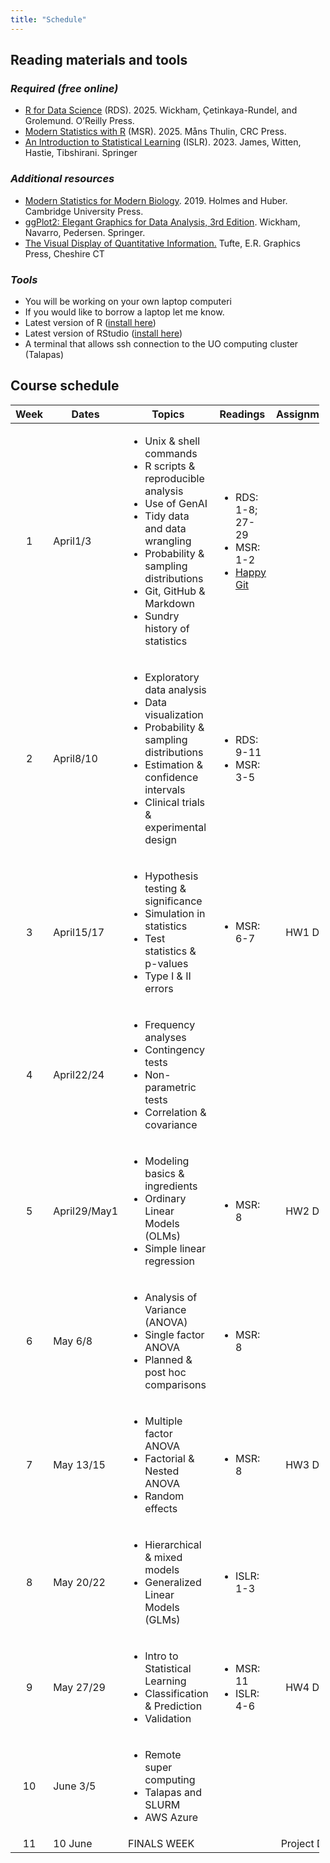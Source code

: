 ```yaml
---
title: "Schedule"
---
```


## Reading materials and tools

### *Required (free online)*

-   [R for Data Science](https://r4ds.hadley.nz) (RDS). 2025. Wickham, Çetinkaya-Rundel, and Grolemund. O'Reilly Press.
-   [Modern Statistics with R](https://www.modernstatisticswithr.com) (MSR). 2025. Måns Thulin, CRC Press.
-   [An Introduction to Statistical Learning](https://www.statlearning.com) (ISLR). 2023. James, Witten, Hastie, Tibshirani. Springer

### *Additional resources*

-   [Modern Statistics for Modern Biology](https://web.stanford.edu/class/bios221/book/). 2019. Holmes and Huber. Cambridge University Press.
-   [ggPlot2: Elegant Graphics for Data Analysis, 3rd Edition](https://ggplot2-book.org). Wickham, Navarro, Pedersen. Springer.
-   [The Visual Display of Quantitative Information.](https://www.amazon.com/Visual-Display-Quantitative-Information/dp/1930824130) Tufte, E.R. Graphics Press, Cheshire CT

### *Tools*

-   You will be working on your own laptop computeri
-   If you would like to borrow a laptop let me know.
-   Latest version of R ([install here](https://www.r-project.org))
-   Latest version of RStudio ([install here](https://www.rstudio.org))
-   A terminal that allows ssh connection to the UO computing cluster (Talapas)

## Course schedule

+----------+--------------+-------------------------------------------+--------------------------------------------+-------------+
| Week     | Dates        | Topics                                    | Readings                                   | Assignments |
+:========:+==============+===========================================+============================================+:===========:+
| 1        | April1/3     | -   Unix & shell commands                 | -   RDS: 1-8; 27-29                        |             |
|          |              | -   R scripts & reproducible analysis     | -   MSR: 1-2                               |             |
|          |              | -   Use of GenAI                          | -   [Happy Git](https://happygitwithr.com) |             |
|          |              | -   Tidy data and data wrangling          |                                            |             |
|          |              | -   Probability & sampling distributions  |                                            |             |
|          |              | -   Git, GitHub & Markdown                |                                            |             |
|          |              | -   Sundry history of statistics          |                                            |             |
+----------+--------------+-------------------------------------------+--------------------------------------------+-------------+
| 2        | April8/10    | -   Exploratory data analysis             | -   RDS: 9-11                              |             |
|          |              | -   Data visualization                    | -   MSR: 3-5                               |             |
|          |              | -   Probability & sampling distributions  |                                            |             |
|          |              | -   Estimation & confidence intervals     |                                            |             |
|          |              | -   Clinical trials & experimental design |                                            |             |
+----------+--------------+-------------------------------------------+--------------------------------------------+-------------+
| 3        | April15/17   | -   Hypothesis testing & significance     | -   MSR: 6-7                               | HW1 Due     |
|          |              | -   Simulation in statistics              |                                            |             |
|          |              | -   Test statistics & p-values            |                                            |             |
|          |              | -   Type I & II errors                    |                                            |             |
+----------+--------------+-------------------------------------------+--------------------------------------------+-------------+
| 4        | April22/24   | -   Frequency analyses                    |                                            |             |
|          |              | -   Contingency tests                     |                                            |             |
|          |              | -   Non-parametric tests                  |                                            |             |
|          |              | -   Correlation & covariance              |                                            |             |
+----------+--------------+-------------------------------------------+--------------------------------------------+-------------+
| 5        | April29/May1 | -   Modeling basics & ingredients         | -   MSR: 8                                 | HW2 Due     |
|          |              | -   Ordinary Linear Models (OLMs)         |                                            |             |
|          |              | -   Simple linear regression              |                                            |             |
+----------+--------------+-------------------------------------------+--------------------------------------------+-------------+
| 6        | May 6/8      | -   Analysis of Variance (ANOVA)          | -   MSR: 8                                 |             |
|          |              | -   Single factor ANOVA                   |                                            |             |
|          |              | -   Planned & post hoc comparisons        |                                            |             |
+----------+--------------+-------------------------------------------+--------------------------------------------+-------------+
| 7        | May 13/15    | -   Multiple factor ANOVA                 | -   MSR: 8                                 | HW3 Due     |
|          |              | -   Factorial & Nested ANOVA              |                                            |             |
|          |              | -   Random effects                        |                                            |             |
+----------+--------------+-------------------------------------------+--------------------------------------------+-------------+
| 8        | May 20/22    | -   Hierarchical & mixed models           | -   ISLR: 1-3                              |             |
|          |              | -   Generalized Linear Models (GLMs)      |                                            |             |
+----------+--------------+-------------------------------------------+--------------------------------------------+-------------+
| 9        | May 27/29    | -   Intro to Statistical Learning         | -   MSR: 11                                | HW4 Due     |
|          |              | -   Classification & Prediction           | -   ISLR: 4-6                              |             |
|          |              | -   Validation                            |                                            |             |
+----------+--------------+-------------------------------------------+--------------------------------------------+-------------+
| 10       | June 3/5     | -   Remote super computing                |                                            |             |
|          |              | -   Talapas and SLURM                     |                                            |             |
|          |              | -   AWS Azure                             |                                            |             |
+----------+--------------+-------------------------------------------+--------------------------------------------+-------------+
| 11       | 10 June      | FINALS WEEK                               |                                            | Project Due |
+----------+--------------+-------------------------------------------+--------------------------------------------+-------------+
